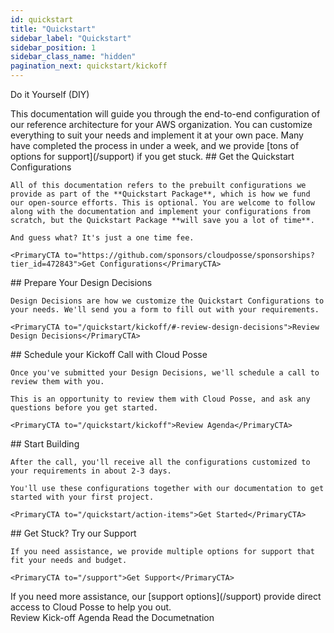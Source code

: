 ```yaml
---
id: quickstart
title: "Quickstart"
sidebar_label: "Quickstart"
sidebar_position: 1
sidebar_class_name: "hidden"
pagination_next: quickstart/kickoff
---
```


<PillBox>Do it Yourself (DIY)</PillBox>

<Intro>
  This documentation will guide you through the end-to-end configuration of our reference architecture for your AWS organization. You can customize everything to suit your needs and implement it at your own pace. Many have completed the process in under a week, and we provide [tons of options for support](/support) if you get stuck.
</Intro>

<Steps>
  <Step>
    ## <StepNumber/> Get the Quickstart Configurations

    All of this documentation refers to the prebuilt configurations we provide as part of the **Quickstart Package**, which is how we fund our open-source efforts. This is optional. You are welcome to follow along with the documentation and implement your configurations from scratch, but the Quickstart Package **will save you a lot of time**.

    And guess what? It's just a one time fee.

    <PrimaryCTA to="https://github.com/sponsors/cloudposse/sponsorships?tier_id=472843">Get Configurations</PrimaryCTA>
  </Step>

  <Step>
    ## <StepNumber/> Prepare Your Design Decisions

    Design Decisions are how we customize the Quickstart Configurations to your needs. We'll send you a form to fill out with your requirements.

    <PrimaryCTA to="/quickstart/kickoff/#-review-design-decisions">Review Design Decisions</PrimaryCTA>
  </Step>

  <Step>
    ## <StepNumber/> Schedule your Kickoff Call with Cloud Posse

    Once you've submitted your Design Decisions, we'll schedule a call to review them with you.

    This is an opportunity to review them with Cloud Posse, and ask any questions before you get started.

    <PrimaryCTA to="/quickstart/kickoff">Review Agenda</PrimaryCTA>
  </Step>

  <Step>
    ## <StepNumber/> Start Building

    After the call, you'll receive all the configurations customized to your requirements in about 2-3 days.

    You'll use these configurations together with our documentation to get started with your first project.

    <PrimaryCTA to="/quickstart/action-items">Get Started</PrimaryCTA>

  </Step>

  <Step>
    ## <StepNumber/> Get Stuck? Try our Support

    If you need assistance, we provide multiple options for support that fit your needs and budget.

    <PrimaryCTA to="/support">Get Support</PrimaryCTA>

  </Step>

</Steps>

<ActionCard title="Prepare for your Kick-Off Call">
  If you need more assistance, our [support options](/support) provide direct access to Cloud Posse to help you out.
  <div>
    <PrimaryCTA to="/quickstart/kickoff">Review Kick-off Agenda</PrimaryCTA>
    <SecondaryCTA to="/layers/foundation">Read the Documetnation</SecondaryCTA>
  </div>
</ActionCard>
